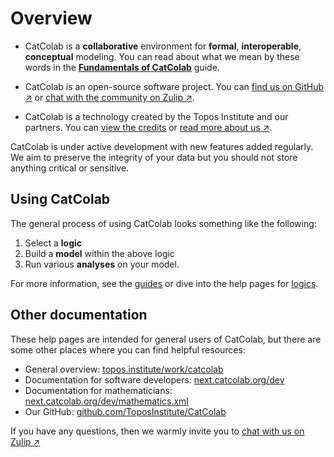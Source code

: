
# Overview

- CatColab is a **collaborative** environment for **formal**, **interoperable**, **conceptual** modeling.
  You can read about what we mean by these words in the [**Fundamentals of CatColab**](guides/fundamentals) guide.

- CatColab is an open-source software project.
  You can [find us on GitHub ↗](https://github.com/ToposInstitute/CatColab) or [chat with the community on Zulip ↗](https://catcolab.zulipchat.com).

- CatColab is a technology created by the Topos Institute and our partners.
  You can [view the credits](credits) or [read more about us ↗](https://topos.institute).

<Warning>
CatColab is under active development with new features added regularly. We aim
to preserve the integrity of your data but you should not store anything
critical or sensitive.
</Warning>


## Using CatColab

The general process of using CatColab looks something like the following:

1. Select a **logic**
2. Build a **model** within the above logic
3. Run various **analyses** on your model.

For more information, see the [guides](guides) or dive into the help pages for [logics](logics).


## Other documentation

These help pages are intended for general users of CatColab, but there are some other places where you can find helpful resources:

- General overview: [topos.institute/work/catcolab](https://topos.institute/work/catcolab/)
- Documentation for software developers: [next.catcolab.org/dev](https://next.catcolab.org/dev/index.xml)
- Documentation for mathematicians: [next.catcolab.org/dev/mathematics.xml](https://next.catcolab.org/dev/mathematics.xml)
- Our GitHub: [github.com/ToposInstitute/CatColab](https://github.com/ToposInstitute/CatColab/)

If you have any questions, then we warmly invite you to [chat with us on Zulip ↗](https://catcolab.zulipchat.com)
